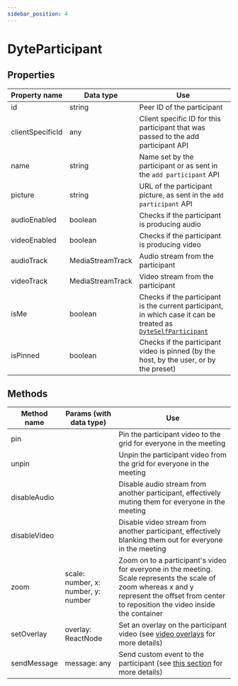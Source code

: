 ```yaml
---
sidebar_position: 4
---
```


# DyteParticipant

## Properties

| Property name    | Data type        | Use                                                                                                                                  |
| ---------------- | ---------------- | ------------------------------------------------------------------------------------------------------------------------------------ |
| id               | string           | Peer ID of the participant                                                                                                           |
| clientSpecificId | any              | Client specific ID for this participant that was passed to the add participant API                                                   |
| name             | string           | Name set by the participant or as sent in the `add participant` API                                                                  |
| picture          | string           | URL of the participant picture, as sent in the `add participant` API                                                                 |
| audioEnabled     | boolean          | Checks if the participant is producing audio                                                                                         |
| videoEnabled     | boolean          | Checks if the participant is producing video                                                                                         |
| audioTrack       | MediaStreamTrack | Audio stream from the participant                                                                                                    |
| videoTrack       | MediaStreamTrack | Video stream from the participant                                                                                                    |
| isMe             | boolean          | Checks if the participant is the current participant, in which case it can be treated as [`DyteSelfParticipant`](./self-participant) |
| isPinned         | boolean          | Checks if the participant video is pinned (by the host, by the user, or by the preset)                                               |

## Methods

| Method name  | Params (with data type)             | Use                                                                                                                                                                                            |
| ------------ | ----------------------------------- | ---------------------------------------------------------------------------------------------------------------------------------------------------------------------------------------------- |
| pin          |                                     | Pin the participant video to the grid for everyone in the meeting                                                                                                                              |
| unpin        |                                     | Unpin the participant video from the grid for everyone in the meeting                                                                                                                          |
| disableAudio |                                     | Disable audio stream from another participant, effectively muting them for everyone in the meeting                                                                                             |
| disableVideo |                                     | Disable video stream from another participant, effectively blanking them out for everyone in the meeting                                                                                       |
| zoom         | scale: number, x: number, y: number | Zoom on to a participant's video for everyone in the meeting. Scale represents the scale of zoom whereas x and y represent the offset from center to reposition the video inside the container |
| setOverlay   | overlay: ReactNode                  | Set an overlay on the participant video (see [video overlays](./../customize-meeting-ui#add-overlay--filter-to-meeting-video) for more details)                                                |
| sendMessage  | message: any                        | Send custom event to the participant (see [this section](./../advanced-usage#send-a-custom-message-to-a-participant-p2p-message--data-exchange) for more details)                              |
